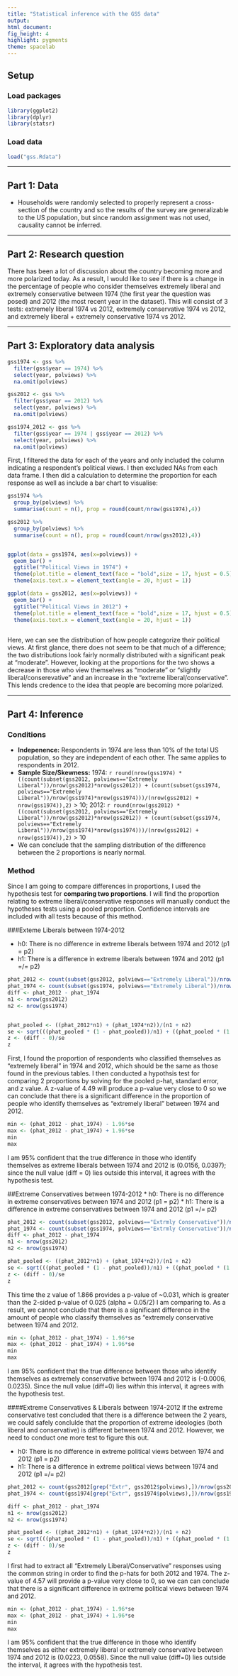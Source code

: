 ---
title: "Statistical inference with the GSS data"
output: 
html_document: 
fig_height: 4
highlight: pygments
theme: spacelab
---
  
## Setup
  
### Load packages
  
```{r load-packages, message = FALSE}
library(ggplot2)
library(dplyr)
library(statsr)
```

### Load data

```{r load-data}
load("gss.Rdata")
```



* * *
  
## Part 1: Data
* Households were randomly selected to properly represent a cross-section of the country and so the results of the survey are generalizable to the US population, but since random assignment was not used, causality cannot be inferred.

* * *
  
## Part 2: Research question
There has been a lot of discussion about the country becoming more and more polarized today. As a result, I would like to see if there is a change in the percentage of people who consider themselves extremely liberal and extremely conservative between 1974 (the first year the question was posed) and 2012 (the  most recent year in the dataset). This will consist of 3 tests: extremely liberal 1974 vs 2012, extremely conservative 1974 vs 2012, and extremely liberal + extremely conservative 1974 vs 2012.
  
* * *
  
## Part 3: Exploratory data analysis

```{r}
gss1974 <- gss %>%
  filter(gss$year == 1974) %>%
  select(year, polviews) %>%
  na.omit(polviews)

gss2012 <- gss %>%
  filter(gss$year == 2012) %>%
  select(year, polviews) %>%
  na.omit(polviews)

gss1974_2012 <- gss %>%
  filter(gss$year == 1974 | gss$year == 2012) %>%
  select(year, polviews) %>%
  na.omit(polviews)
```
First, I filtered the data for each of the years and only included the column indicating a respondent's political views. I then excluded NAs from each data frame. I then did a calculation to determine the proportion for each response as well as include a bar chart to visualise:

```{r}
gss1974 %>%
  group_by(polviews) %>%
  summarise(count = n(), prop = round(count/nrow(gss1974),4))

gss2012 %>%
  group_by(polviews) %>%
  summarise(count = n(), prop = round(count/nrow(gss2012),4))


ggplot(data = gss1974, aes(x=polviews)) +
  geom_bar() +
  ggtitle("Political Views in 1974") +
  theme(plot.title = element_text(face = "bold",size = 17, hjust = 0.5)) +
  theme(axis.text.x = element_text(angle = 20, hjust = 1))

ggplot(data = gss2012, aes(x=polviews)) +
  geom_bar() +
  ggtitle("Political Views in 2012") +
  theme(plot.title = element_text(face = "bold",size = 17, hjust = 0.5)) +
  theme(axis.text.x = element_text(angle = 20, hjust = 1))
  
```

Here, we can see the distribution of how people categorize their political views. At first glance, there does not seem to be that much of a difference; the two distributions look fairly normally distributed with a significant peak at "moderate". However, looking at the proportions for the two shows a decrease in those who view themselves as "moderate" or "slightly liberal/conserevative" and an increase in the "extreme liberal/conservative". This lends credence to the idea that people are becoming more polarized. 

* * *
  
## Part 4: Inference
### Conditions
* **Indepenence:** Respondents in 1974 are less than 10% of the total US population, so they are independent of each other. The same applies to respondents in 2012.
* **Sample Size/Skewness:** 
1974: `r round(nrow(gss1974) * ((count(subset(gss2012, polviews=="Extremely Liberal"))/nrow(gss2012)*nrow(gss2012)) + (count(subset(gss1974, polviews=="Extremely Liberal"))/nrow(gss1974)*nrow(gss1974)))/(nrow(gss2012) + nrow(gss1974)),2)` > 10; 
2012: `r round(nrow(gss2012) * ((count(subset(gss2012, polviews=="Extremely Liberal"))/nrow(gss2012)*nrow(gss2012)) + (count(subset(gss1974, polviews=="Extremely Liberal"))/nrow(gss1974)*nrow(gss1974)))/(nrow(gss2012) + nrow(gss1974)),2)` > 10
- We can conclude that the sampling distribution of the difference between the 2 proportions is nearly normal.

### Method
Since I am going to compare differences in proportions, I used the hypothesis test for **comparing two proportions**. I will find the proportion relating to extreme liberal/conservative responses will manually conduct the hypotheses tests using a pooled proportion. Confidence intervals are included with all tests because of this method.

###Exteme Liberals between 1974-2012

* h0: There is no difference in extreme liberals between 1974 and 2012 (p1 = p2)
* h1: There is a difference in extreme liberals between 1974 and 2012 (p1 =/= p2)

```{r}
phat_2012 <- count(subset(gss2012, polviews=="Extremely Liberal"))/nrow(gss2012)
phat_1974 <- count(subset(gss1974, polviews=="Extremely Liberal"))/nrow(gss1974)
diff <- phat_2012 - phat_1974
n1 <- nrow(gss2012)
n2 <- nrow(gss1974)


phat_pooled <- ((phat_2012*n1) + (phat_1974*n2))/(n1 + n2)
se <- sqrt(((phat_pooled * (1 - phat_pooled))/n1) + ((phat_pooled * (1 - phat_pooled))/n2))
z <- (diff - 0)/se
z
```

First, I found the proportion of respondents who classified themselves as "extremely liberal" in 1974 and 2012, which should be the same as those found in the previous tables. I then conducted a hypothsis test for comparing 2 proportions by solving for the pooled p-hat, standard error, and z value. A z-value of 4.49 will produce a p-value very close to 0 so we can conclude that there is a significant difference in the proportion of people who identify themselves as "extremely liberal" between 1974 and 2012. 

```{r}
min <- (phat_2012 - phat_1974) - 1.96*se
max <- (phat_2012 - phat_1974) + 1.96*se
min
max

```

I am 95% confident that the true difference in those who identify themselves as extreme liberals between 1974 and 2012 is (0.0156, 0.0397); since the null value (diff = 0) lies outside this interval, it agrees with the hypothesis test.


##Extreme Conservatives between 1974-2012
* h0: There is no difference in extreme conservatives between 1974 and 2012 (p1 = p2)
* h1: There is a difference in extreme conservatives between 1974 and 2012 (p1 =/= p2)

```{r}
phat_2012 <- count(subset(gss2012, polviews=="Extrmly Conservative"))/nrow(gss2012)
phat_1974 <- count(subset(gss1974, polviews=="Extrmly Conservative"))/nrow(gss1974)
diff <- phat_2012 - phat_1974
n1 <- nrow(gss2012)
n2 <- nrow(gss1974)

phat_pooled <- ((phat_2012*n1) + (phat_1974*n2))/(n1 + n2)
se <- sqrt(((phat_pooled * (1 - phat_pooled))/n1) + ((phat_pooled * (1 - phat_pooled))/n2))
z <- (diff - 0)/se
z

```

This time the z value of 1.866 provides a p-value of ~0.031, which is greater than the 2-sided p-value of 0.025 (alpha = 0.05/2) I am comparing to. As a result, we cannot conclude that there is a significant difference in the amount of people who classify themselves as "extremely conservative between 1974 and 2012.

```{r}
min <- (phat_2012 - phat_1974) - 1.96*se
max <- (phat_2012 - phat_1974) + 1.96*se
min
max
```

I am 95% confident that the true difference between those who identify themselves as extremely conservative between 1974 and 2012 is (-0.0006, 0.0235). Since the null value (diff=0) lies *within* this interval, it agrees with the hypothesis test.

####Extreme Conservatives & Liberals between 1974-2012
If the extreme conservative test concluded that there is a difference between the 2 years, we could safely conclulde that the proportion of extreme ideologies (both liberal and conservative) is different between 1974 and 2012. However, we need to conduct one more test to figure this out.

* h0: There is no difference in extreme political views between 1974 and 2012 (p1 = p2)
* h1: There is a difference in extreme political views between 1974 and 2012 (p1 =/= p2)

```{r}
phat_2012 <- count(gss2012[grep("Extr", gss2012$polviews),])/nrow(gss2012)
phat_1974 <- count(gss1974[grep("Extr", gss1974$polviews),])/nrow(gss1974)

diff <- phat_2012 - phat_1974
n1 <- nrow(gss2012)
n2 <- nrow(gss1974)

phat_pooled <- ((phat_2012*n1) + (phat_1974*n2))/(n1 + n2)
se <- sqrt(((phat_pooled * (1 - phat_pooled))/n1) + ((phat_pooled * (1 - phat_pooled))/n2))
z <- (diff - 0)/se
z
```

I first had to extract all "Extremely Liberal/Conservative" responses using the common string in order to find the p-hats for both 2012 and 1974. The z-value of 4.57 will provide a p-value very close to 0, so we can can conclude that there is a significant difference in extreme political views between 1974 and 2012.

```{r}
min <- (phat_2012 - phat_1974) - 1.96*se
max <- (phat_2012 - phat_1974) + 1.96*se
min
max
```

I am 95% confident that the true difference in those who identify themselves as either extremely liberal or extremely conservative between 1974 and 2012 is (0.0223, 0.0558). Since the null value (diff=0) lies outside the interval, it agrees with the hypothesis test.